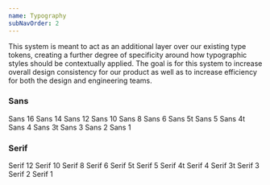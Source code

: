 ```yaml
---
name: Typography
subNavOrder: 2
---
```


This system is meant to act as an additional layer over our existing type
tokens, creating a further degree of specificity around how typographic styles
should be contextually applied. The goal is for this system to increase overall
design consistency for our product as well as to increase efficiency for both
the design and engineering teams.

### Sans

<Box mt={2} mb={4}>
  <Sans size="16">Sans 16</Sans>
  <Sans size="14">Sans 14</Sans>
  <Sans size="12">Sans 12</Sans>
  <Sans size="10">Sans 10</Sans>
  <Sans size="8">Sans 8</Sans>
  <Sans size="6">Sans 6</Sans>
  <Sans size="5t">Sans 5t</Sans>
  <Sans size="5">Sans 5</Sans>
  <Sans size="4t">Sans 4t</Sans>
  <Sans size="4">Sans 4</Sans>
  <Sans size="3t">Sans 3t</Sans>
  <Sans size="3">Sans 3</Sans>
  <Sans size="2">Sans 2</Sans>
  <Sans size="1">Sans 1</Sans>
</Box>

### Serif

<Box mt={2} mb={4}>
  <Serif size="12">Serif 12</Serif>
  <Serif size="10">Serif 10</Serif>
  <Serif size="8">Serif 8</Serif>
  <Serif size="6">Serif 6</Serif>
  <Serif size="5t">Serif 5t</Serif>
  <Serif size="5">Serif 5</Serif>
  <Serif size="4t">Serif 4t</Serif>
  <Serif size="4">Serif 4</Serif>
  <Serif size="3t">Serif 3t</Serif>
  <Serif size="3">Serif 3</Serif>
  <Serif size="2">Serif 2</Serif>
  <Serif size="1">Serif 1</Serif>
</Box>
